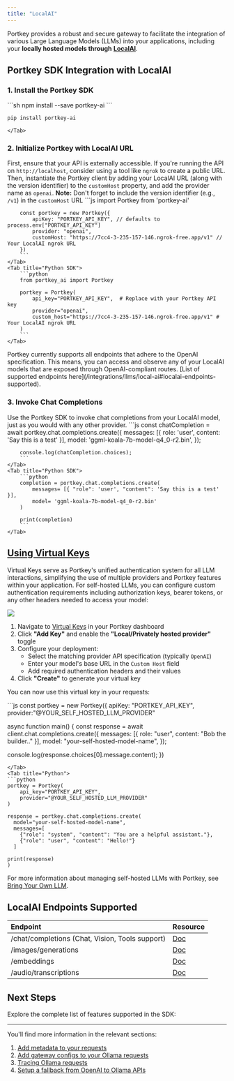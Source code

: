 ```yaml
---
title: "LocalAI"
---
```


Portkey provides a robust and secure gateway to facilitate the integration of various Large Language Models (LLMs) into your applications, including your **locally hosted models through** [**LocalAI**](https://localai.io/).

## Portkey SDK Integration with LocalAI

### 1\. Install the Portkey SDK
<Tabs>
    <Tab title="NodeJS">
        ```sh
        npm install --save portkey-ai
        ```
    </Tab>
    <Tab title="Python">

```sh
pip install portkey-ai
```
    </Tab>

  </Tabs>



### 2\. Initialize Portkey with LocalAI URL

First, ensure that your API is externally accessible. If you're running the API on `http://localhost`, consider using a tool like `ngrok` to create a public URL. Then, instantiate the Portkey client by adding your LocalAI URL (along with the version identifier) to the `customHost` property, and add the provider name as `openai`.
<Note>
**Note:** Don't forget to include the version identifier (e.g., `/v1`) in the `customHost` URL
</Note>
<Tabs>
    <Tab title="NodeJS SDK">
        ```js
        import Portkey from 'portkey-ai'

        const portkey = new Portkey({
            apiKey: "PORTKEY_API_KEY", // defaults to process.env["PORTKEY_API_KEY"]
            provider: "openai",
            customHost: "https://7cc4-3-235-157-146.ngrok-free.app/v1" // Your LocalAI ngrok URL
        })
        ```
    </Tab>
    <Tab title="Python SDK">
        ```python
        from portkey_ai import Portkey

        portkey = Portkey(
            api_key="PORTKEY_API_KEY",  # Replace with your Portkey API key
            provider="openai",
            custom_host="https://7cc4-3-235-157-146.ngrok-free.app/v1" # Your LocalAI ngrok URL
        )
        ```
    </Tab>

  </Tabs>


<Note>
Portkey currently supports all endpoints that adhere to the OpenAI specification. This means, you can access and observe any of your LocalAI models that are exposed through OpenAI-compliant routes.
</Note>
[List of supported endpoints here](/integrations/llms/local-ai#localai-endpoints-supported).

### 3\. Invoke Chat Completions

Use the Portkey SDK to invoke chat completions from your LocalAI model, just as you would with any other provider.
<Tabs>
    <Tab title="NodeJS SDK">
        ```js
        const chatCompletion = await portkey.chat.completions.create({
            messages: [{ role: 'user', content: 'Say this is a test' }],
            model: 'ggml-koala-7b-model-q4_0-r2.bin',
        });

        console.log(chatCompletion.choices);
        ```
    </Tab>
    <Tab title="Python SDK">
        ```python
        completion = portkey.chat.completions.create(
            messages= [{ "role": 'user', "content": 'Say this is a test' }],
            model= 'ggml-koala-7b-model-q4_0-r2.bin'
        )

        print(completion)
        ```
    </Tab>

  </Tabs>


## [Using Virtual Keys](https://app.portkey.ai/virtual-keys)

Virtual Keys serve as Portkey's unified authentication system for all LLM interactions, simplifying the use of multiple providers and Portkey features within your application. For self-hosted LLMs, you can configure custom authentication requirements including authorization keys, bearer tokens, or any other headers needed to access your model:

<Frame>
  <img src="/images/private-llm.png"/>
</Frame>

1. Navigate to [Virtual Keys](https://app.portkey.ai/virtual-keys) in your Portkey dashboard
2. Click **"Add Key"** and enable the **"Local/Privately hosted provider"** toggle
3. Configure your deployment:
   - Select the matching provider API specification (typically `OpenAI`)
   - Enter your model's base URL in the `Custom Host` field
   - Add required authentication headers and their values
4. Click **"Create"** to generate your virtual key

You can now use this virtual key in your requests:

<Tabs>
  <Tab title="NodeJS">
  ```js
  const portkey = new Portkey({
      apiKey: "PORTKEY_API_KEY",
      provider:"@YOUR_SELF_HOSTED_LLM_PROVIDER"

  async function main() {
    const response = await client.chat.completions.create({
      messages: [{ role: "user", content: "Bob the builder.." }],
      model: "your-self-hosted-model-name",
    });

  console.log(response.choices[0].message.content);
  })
  ```
  </Tab>
  <Tab title="Python">
  ```python
  portkey = Portkey(
      api_key="PORTKEY_API_KEY",
      provider="@YOUR_SELF_HOSTED_LLM_PROVIDER"
  )

  response = portkey.chat.completions.create(
    model="your-self-hosted-model-name",
    messages=[
      {"role": "system", "content": "You are a helpful assistant."},
      {"role": "user", "content": "Hello!"}
    ]

  print(response)
  )
  ```
  </Tab>
</Tabs>

For more information about managing self-hosted LLMs with Portkey, see [Bring Your Own LLM](/integrations/llms/byollm).


## LocalAI Endpoints Supported
| Endpoint | Resource |
| :----------------------------------------------- | :---------------------------------------------------------------- |
| /chat/completions (Chat, Vision, Tools support) | [Doc](/provider-endpoints/chat)                             |
| /images/generations                             | [Doc](/provider-endpoints/images/create-image)              |
| /embeddings                                     | [Doc](/provider-endpoints/embeddings)                       |
| /audio/transcriptions                           | [Doc](/product/ai-gateway/multimodal-capabilities/speech-to-text) |

## Next Steps

Explore the complete list of features supported in the SDK:
<Card title="SDK" href="/api-reference/portkey-sdk-client">
</Card>

---

You'll find more information in the relevant sections:

1. [Add metadata to your requests](/product/observability/metadata)
2. [Add gateway configs to your Ollama requests](/product/ai-gateway/universal-api#ollama-in-configs)
3. [Tracing Ollama requests](/product/observability/traces)
4. [Setup a fallback from OpenAI to Ollama APIs](/product/ai-gateway/fallbacks)
